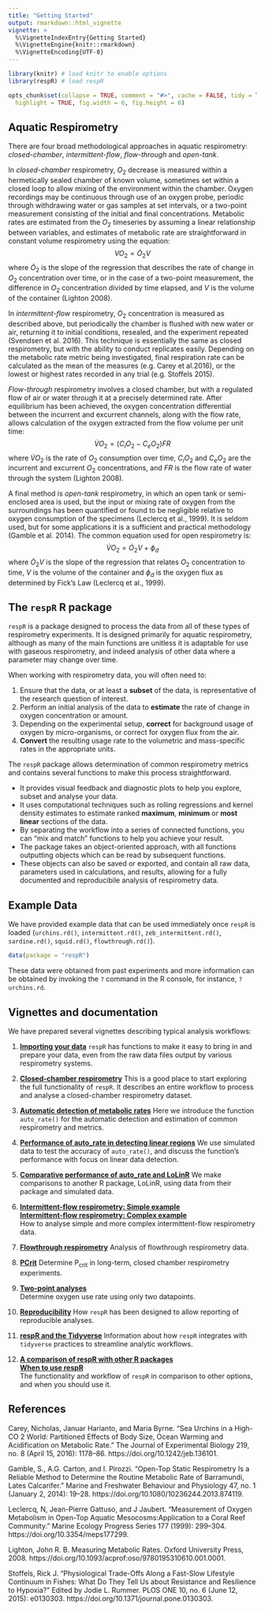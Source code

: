 ```yaml
---
title: "Getting Started"
output: rmarkdown::html_vignette
vignette: >
  %\VignetteIndexEntry{Getting Started}
  %\VignetteEngine{knitr::rmarkdown}
  %\VignetteEncoding{UTF-8}
---
```


```r
library(knitr) # load knitr to enable options
library(respR) # load respR

opts_chunk$set(collapse = TRUE, comment = "#>", cache = FALSE, tidy = TRUE, 
  highlight = TRUE, fig.width = 6, fig.height = 6)
```

## Aquatic Respirometry

There are four broad methodological approaches in aquatic respirometry: *closed-chamber*, *intermittent-flow*, *flow-through* and *open-tank*. 

In *closed-chamber* respirometry, $O_2$ decrease is measured within a hermetically sealed chamber of known volume, sometimes set within a closed loop to allow mixing of the environment within the chamber. Oxygen recordings may be continuous through use of an oxygen probe, periodic through withdrawing water or gas samples at set intervals, or a two-point measurement consisting of the initial and final concentrations. Metabolic rates are estimated from the $O_2$ timeseries by assuming a linear relationship between variables, and estimates of metabolic rate are straightforward in constant volume respirometry using the equation: $$VO_2 = \dot O_2V$$ where $\dot O_2$ is the slope of the regression that describes the rate of change in $O_2$ concentration over time, or in the case of a two-point measurement, the difference in $O_2$ concentration divided by time elapsed, and $V$ is the volume of the container (Lighton 2008).

In *intermittent-flow* respirometry, $O_2$ concentration is measured as described above, but periodically the chamber is flushed with new water or air, returning it to initial conditions, resealed, and the experiment repeated (Svendsen et al. 2016). This technique is essentially the same as closed respirometry, but with the ability to conduct replicates easily. Depending on the metabolic rate metric being investigated, final respiration rate can be calculated as the mean of the measures (e.g. Carey et al.2016), or the lowest or highest rates recorded in any trial (e.g. Stoffels 2015).

*Flow-through* respirometry involves a closed chamber, but with a regulated flow of air or water through it at a precisely determined rate. After equilibrium has been achieved, the oxygen concentration differential between the incurrent and excurrent channels, along with the flow rate, allows calculation of the oxygen extracted from the flow volume per unit time: $$\dot{V}O_2 = (C_iO_2 - C_eO_2)FR$$ where $\dot{V}O_2$ is the rate of $O_2$ consumption over time, $C_iO_2$ and $C_eO_2$ are the incurrent and excurrent $O_2$ concentrations, and $FR$ is the flow rate of water through the system (Lighton 2008).

A final method is *open-tank* respirometry, in which an open tank or semi-enclosed area is used, but the input or mixing rate of oxygen from the surroundings has been quantified or found to be negligible relative to oxygen consumption of the specimens (Leclercq et al., 1999). It is seldom used, but for some applications it is a sufficient and practical methodology (Gamble et al. 2014). The common equation used for open respirometry is: $$\dot{V}O_2 = \dot O_2V + \phi_d$$ where $\dot O_2V$ is the slope of the regression that relates $O_2$ concentration to time, $V$ is the volume of the container and $\phi_d$ is the oxygen flux as determined by Fick's Law (Leclercq et al., 1999).


## The `respR` R package

`respR` is a package designed to process the data from all of these types of respirometry experiments. It is designed primarily for aquatic respirometry, although as many of the main functions are unitless it is adaptable for use with gaseous respirometry, and indeed analysis of other data where a parameter may change over time. 

When working with respirometry data, you will often need to:

1. Ensure that the data, or at least a **subset** of the data, is representative of the research question of interest.
2. Perform an initial analysis of the data to **estimate** the rate of change in oxygen concentration or amount.
3. Depending on the experimental setup, **correct** for background usage of oxygen by micro-organisms, or correct for oxygen flux from the air.
4. **Convert** the resulting usage rate to the volumetric and mass-specific rates in the appropriate units.

The `respR` package allows determination of common respirometry metrics and contains several functions to make this process straightforward.

- It provides visual feedback and diagnostic plots to help you explore, subset and analyse your data.
- It uses computational techniques such as rolling regressions and kernel density estimates to estimate ranked **maximum**, **minimum** or **most linear** sections of the data.
- By separating the workflow into a series of connected functions, you can "mix and match" functions to help you achieve your result.
- The package takes an object-oriented approach, with all functions outputting objects which can be read by subsequent functions.
- These objects can also be saved or exported, and contain all raw data, parameters used in calculations, and results, allowing for a fully documented and reproducibile analysis of respirometry data.

## Example Data

We have provided example data that can be used immediately once `respR` is loaded (`urchins.rd()`, `intermittent.rd()`, `zeb_intermittent.rd()`, `sardine.rd()`, `squid.rd()`,  `flowthrough.rd()`). 

```r
data(package = "respR")
```

These data were obtained from past experiments and more information can be obtained by invoking the `?` command in the R console, for instance, `?urchins.rd`. 

## Vignettes and documentation 

<!-- As well as through invoking the `?` command in R, documentation for the functions in `respR` can be found in the [Reference](https://januarharianto.github.io/respR/reference/index.html) link at the top of this page.  -->
<!-- In addition, we have prepared several vignettes describing typical analysis workflows found under **Articles**, or via these links: -->
We have prepared several vignettes describing typical analysis workflows:

1. **[Importing your data](https://januarharianto.github.io/respR/articles/importing.html)** `respR` has functions to make it easy to bring in and prepare your data, even from the raw data files output by various respirometry systems.

2. **[Closed-chamber respirometry](https://januarharianto.github.io/respR/articles/closed.html)** This is a good place to start exploring the full functionality of `respR`. It describes an entire workflow to process and analyse a closed-chamber respirometry dataset.

3. **[Automatic detection of metabolic rates](https://januarharianto.github.io/respR/articles/auto_rate.html)** Here we introduce the function `auto_rate()` for the automatic detection and estimation of common respirometry and metrics.

4. **[Performance of auto_rate in detecting linear regions](https://januarharianto.github.io/respR/articles/performance.html)** We use simulated data to test the accuracy of `auto_rate()`, and discuss the function's performance with focus on linear data detection.

5. **[Comparative performance of auto_rate and LoLinR](https://januarharianto.github.io/respR/articles/auto_rate_comp.html)** We make comparisons to another R package, LoLinR, using data from their package and simulated data. 

6. **[Intermittent-flow respirometry: Simple example](https://januarharianto.github.io/respR/articles/intermittent.html)**  
    **[Intermittent-flow respirometry: Complex example](https://januarharianto.github.io/respR/articles/intermittent2.html)**  
How to analyse simple and more complex intermittent-flow respirometry data.

7. **[Flowthrough respirometry](https://januarharianto.github.io/respR/articles/flowthrough.html)** Analysis of flowthrough respirometry data.

8. **[PCrit](https://januarharianto.github.io/respR/articles/pcrit.html)** Determine P~crit~ in long-term, closed chamber respirometry experiments.

9. **[Two-point analyses](https://januarharianto.github.io/respR/articles/twopoint.html)**  
Determine oxygen use rate using only two datapoints.

10. **[Reproducibility](https://januarharianto.github.io/respR/articles/reproducibility.html)** How `respR` has been designed to allow reporting of reproducible analyses.

11. **[respR and the Tidyverse](https://januarharianto.github.io/respR/articles/tidyverse.html)** Information about how `respR` integrates with `tidyverse` practices to streamline analytic workflows.

12. **[A comparison of respR with other R packages](https://januarharianto.github.io/respR/articles/packages_comp.html)**  
    **[When to use respR](https://januarharianto.github.io/respR/articles/usage.html)**  
The functionality and workflow of `respR` in comparison to other options, and when you should use it.


## References

Carey, Nicholas, Januar Harianto, and Maria Byrne. “Sea Urchins in a High-CO 2 World: Partitioned Effects of Body Size, Ocean Warming and Acidification on Metabolic Rate.” The Journal of Experimental Biology 219, no. 8 (April 15, 2016): 1178–86. https://doi.org/10.1242/jeb.136101.

Gamble, S., A.G. Carton, and I. Pirozzi. “Open-Top Static Respirometry Is a Reliable Method to Determine the Routine Metabolic Rate of Barramundi, Lates Calcarifer.” Marine and Freshwater Behaviour and Physiology 47, no. 1 (January 2, 2014): 19–28. https://doi.org/10.1080/10236244.2013.874119.

Leclercq, N, Jean-Pierre Gattuso, and J Jaubert. “Measurement of Oxygen Metabolism in Open-Top Aquatic Mesocosms:Application to a Coral Reef Community.” Marine Ecology Progress Series 177 (1999): 299–304. https://doi.org/10.3354/meps177299.

Lighton, John R. B. Measuring Metabolic Rates. Oxford University Press, 2008. https://doi.org/10.1093/acprof:oso/9780195310610.001.0001.

Stoffels, Rick J. “Physiological Trade-Offs Along a Fast-Slow Lifestyle Continuum in Fishes: What Do They Tell Us about Resistance and Resilience to Hypoxia?” Edited by Jodie L. Rummer. PLOS ONE 10, no. 6 (June 12, 2015): e0130303. https://doi.org/10.1371/journal.pone.0130303.
